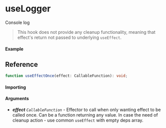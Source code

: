 
<Meta title="Lifecycle/useLogger" component={Example} />

# useLogger

Console log

> This hook does not provide any cleanup functionality, meaning that effect's return not passed to
> underlying `useEffect`.

#### Example

<Canvas>
  <Story story={Example} inline />
</Canvas>

## Reference

```ts
function useEffectOnce(effect: CallableFunction): void;
```

#### Importing

<ImportPath />

#### Arguments

- _**effect**_ _`CallableFunction`_ - Effector to call when only wanting effect to be called once.
  Can be a function returning any value. In case the need of cleanup action - use common `useEffect`
  with empty deps array.
